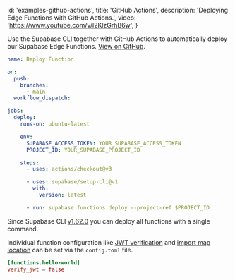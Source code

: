 
  id: 'examples-github-actions',
  title: 'GitHub Actions',
  description: 'Deploying Edge Functions with GitHub Actions.',
  video: 'https://www.youtube.com/v/l2KlzGrhB6w',
}

<div class="video-container">
  <IFrameWithConsent
    src="https://www.youtube-nocookie.com/embed/l2KlzGrhB6w"
    frameBorder="1"
    allow="accelerometer; autoplay; clipboard-write; encrypted-media; gyroscope; picture-in-picture"
    allowFullScreen
  ></IFrameWithConsent>
</div>

Use the Supabase CLI together with GitHub Actions to automatically deploy our Supabase Edge Functions. [View on GitHub](https://github.com/supabase/supabase/tree/master/examples/edge-functions/supabase/functions/github-action-deploy).

```yaml deploy.yaml
name: Deploy Function

on:
  push:
    branches:
      - main
  workflow_dispatch:

jobs:
  deploy:
    runs-on: ubuntu-latest

    env:
      SUPABASE_ACCESS_TOKEN: YOUR_SUPABASE_ACCESS_TOKEN
      PROJECT_ID: YOUR_SUPABASE_PROJECT_ID

    steps:
      - uses: actions/checkout@v3

      - uses: supabase/setup-cli@v1
        with:
          version: latest

      - run: supabase functions deploy --project-ref $PROJECT_ID
```

Since Supabase CLI [v1.62.0](https://github.com/supabase/cli/releases/tag/v1.62.0) you can deploy all functions with a single command.

Individual function configuration like [JWT verification](/docs/guides/cli/config#functions.function_name.verify_jwt) and [import map location](/docs/guides/cli/config#functions.function_name.import_map) can be set via the `config.toml` file.

```toml
[functions.hello-world]
verify_jwt = false
```


